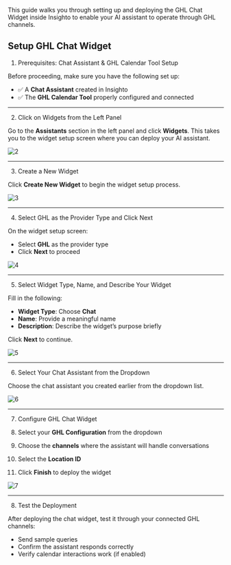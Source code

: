 

This guide walks you through setting up and deploying the GHL Chat Widget inside Insighto to enable your AI assistant to operate through GHL channels.



## Setup GHL Chat Widget

1. Prerequisites: Chat Assistant & GHL Calendar Tool Setup 

Before proceeding, make sure you have the following set up:

- ✅ A **Chat Assistant** created in Insighto  
- ✅ The **GHL Calendar Tool** properly configured and connected

---

2. Click on Widgets from the Left Panel

Go to the **Assistants** section in the left panel and click **Widgets**. This takes you to the widget setup screen where you can deploy your AI assistant.

![2](images/ghlchat/GHLchat2.png)

---

3. Create a New Widget

Click **Create New Widget** to begin the widget setup process.

![3](images/ghlchat/GHLchat3.png)

---

4. Select GHL as the Provider Type and Click Next

On the widget setup screen:

- Select **GHL** as the provider type  
- Click **Next** to proceed

![4](images/ghlchat/GHLchat4.png)

---

5. Select Widget Type, Name, and Describe Your Widget

Fill in the following:

- **Widget Type**: Choose **Chat**  
- **Name**: Provide a meaningful name  
- **Description**: Describe the widget’s purpose briefly

Click **Next** to continue.

![5](images/ghlchat/GHLchat5.png)

---

6. Select Your Chat Assistant from the Dropdown

Choose the chat assistant you created earlier from the dropdown list.

![6](images/ghlchat/GHLchat6.png)

---

7. Configure GHL Chat Widget

1. Select your **GHL Configuration** from the dropdown  
2. Choose the **channels** where the assistant will handle conversations  
3. Select the **Location ID**  
4. Click **Finish** to deploy the widget

![7](images/ghlchat/GHLchat7.png)

---

8. Test the Deployment

After deploying the chat widget, test it through your connected GHL channels:

- Send sample queries
- Confirm the assistant responds correctly
- Verify calendar interactions work (if enabled)




